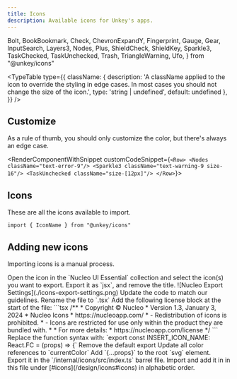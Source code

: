 ```yaml
---
title: Icons
description: Available icons for Unkey's apps.
---
```



  Bolt,
  BookBookmark,
  Check,
  ChevronExpandY,
  Fingerprint,
  Gauge,
  Gear,
  InputSearch,
  Layers3,
  Nodes,
  Plus,
  ShieldCheck,
  ShieldKey,
  Sparkle3,
  TaskChecked,
  TaskUnchecked,
  Trash,
  TriangleWarning,
  Ufo,
} from "@unkey/icons"




<TypeTable
  type={{
    className: {
      description:
        'A className applied to the icon to override the styling in edge cases. In most cases you should not change the size of the icon.',
      type: 'string | undefined',
      default: undefined
    },
  }}
/>




## Customize

As a rule of thumb, you should only customize the color, but there's always an edge case.

<RenderComponentWithSnippet customCodeSnippet={`<Row>
    <Nodes className="text-error-9"/>
    <Sparkle3 className="text-warning-9 size-16"/>
    <TaskUnchecked className="size-[12px]"/>
</Row>`}>
<Row>
  <Nodes className="text-error-9"/>
  <Sparkle3 className="text-warning-9 size-16"/>
  <TaskUnchecked className="size-[12px]"/>
</Row>
</RenderComponentWithSnippet>
## Icons

These are all the icons available to import.
```tsx
import { IconName } from "@unkey/icons"
```

<div className="grid grid-cols-1 md:grid-cols-2 lg:grid-cols-3 xl:grid-cols-4 gap-8">
  <Icon name="Bolt"><Bolt/></Icon>
  <Icon name="BookBookmark"><BookBookmark/></Icon>
  <Icon name="Check"><Check/></Icon>
  <Icon name="ChevronExpandY"><ChevronExpandY/></Icon>
  <Icon name="Fingerprint"><Fingerprint/></Icon>
  <Icon name="Gauge"><Gauge/></Icon>
  <Icon name="Gear"><Gear/></Icon>
  <Icon name="InputSearch"><InputSearch/></Icon>
  <Icon name="Layers3"><Layers3/></Icon>
  <Icon name="Nodes"><Nodes/></Icon>
  <Icon name="Plus"><Plus/></Icon>
  <Icon name="ShieldCheck"><ShieldCheck/></Icon>
  <Icon name="ShieldKey"><ShieldKey/></Icon>
  <Icon name="Sparkle3"><Sparkle3/></Icon>
  <Icon name="TaskChecked"><TaskChecked/></Icon>
  <Icon name="TaskUnchecked"><TaskUnchecked/></Icon>
  <Icon name="Trash"><Trash/></Icon>
  <Icon name="TriangleWarning"><TriangleWarning/></Icon>
  <Icon name="Ufo"><Ufo/></Icon>
</div>


## Adding new icons

Importing icons is a manual process.
<Steps>

<Step>
  Open the icon in the `Nucleo UI Essential` collection and select the icon(s) you want to export.
</Step>
<Step>
  Export it as `jsx`, and remove the title.
  ![Nucleo Export Settings](./icons-export-settings.png)
</Step>

<Step>
  Update the code to match our guidelines.

<Steps>
  <Step>
    Rename the file to `.tsx`
  </Step>
  <Step>
    Add the following license block at the start of the file:
    ```tsx
    /**
    * Copyright © Nucleo
    * Version 1.3, January 3, 2024
    * Nucleo Icons
    * https://nucleoapp.com/
    * - Redistribution of icons is prohibited.
    * - Icons are restricted for use only within the product they are bundled with.
    *
    * For more details:
    * https://nucleoapp.com/license
    */
    ```
  </Step>
  <Step>
    Replace the function syntax with: `export const INSERT_ICON_NAME: React.FC<IconProps> = (props) => {`
  </Step>
  <Step>
    Remove the default export
  </Step>
  <Step>
    Update all color references to `currentColor`
  </Step>
  <Step>
    Add `{...props}` to the root `svg` element.
  </Step>
  <Step>
    Export it in the `/internal/icons/src/index.ts` barrel file.
  </Step>
  <Step>
    Import and add it in in this file under [#icons](/design/icons#icons) in alphabetic order.
  </Step>
</Steps>

</Step>


</Steps>
